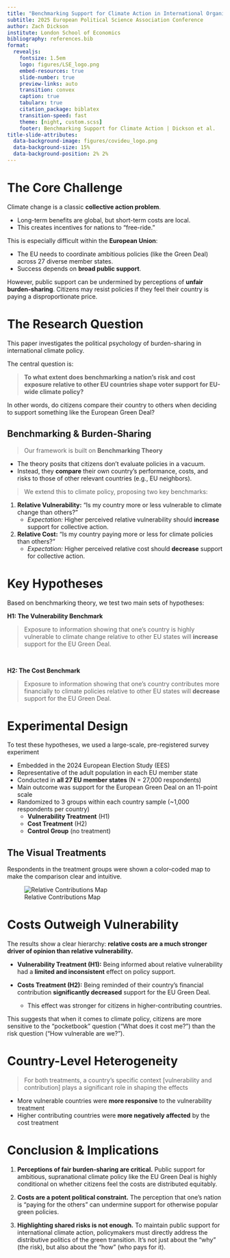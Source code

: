```yaml
---
title: "Benchmarking Support for Climate Action in International Organizations"
subtitle: 2025 European Political Science Association Conference
author: Zach Dickson 
institute: London School of Economics
bibliography: references.bib
format:
  revealjs: 
    fontsize: 1.5em
    logo: figures/LSE_logo.png
    embed-resources: true
    slide-number: true
    preview-links: auto
    transition: convex
    caption: true
    tabularx: true
    citation_package: biblatex
    transition-speed: fast
    theme: [night, custom.scss]
    footer: Benchmarking Support for Climate Action | Dickson et al.
title-slide-attributes: 
  data-background-image: figures/covideu_logo.png
  data-background-size: 15%
  data-background-position: 2% 2%
---
```



# The Core Challenge

Climate change is a classic **collective action problem**.

-   Long-term benefits are global, but short-term costs are local.
-   This creates incentives for nations to "free-ride."

This is especially difficult within the **European Union**:

-   The EU needs to coordinate ambitious policies (like the Green Deal) across 27 diverse member states.
-   Success depends on **broad public support**.

However, public support can be undermined by perceptions of **unfair burden-sharing**. Citizens may resist policies if they feel their country is paying a disproportionate price.



# The Research Question

This paper investigates the political psychology of burden-sharing in international climate policy.

The central question is:

> **To what extent does benchmarking a nation's risk and cost exposure relative to other EU countries shape voter support for EU-wide climate policy?**

In other words, do citizens compare their country to others when deciding to support something like the European Green Deal?



## Benchmarking & Burden-Sharing

> Our framework is built on **Benchmarking Theory**

::: {.incremental}

-   The theory posits that citizens don't evaluate policies in a vacuum.
-   Instead, they **compare** their own country's performance, costs, and risks to those of other relevant countries (e.g., EU neighbors).

> We extend this to climate policy, proposing two key benchmarks:

1.  **Relative Vulnerability:** "Is my country more or less vulnerable to climate change than others?"
    -   *Expectation:* Higher perceived relative vulnerability should **increase** support for collective action.
2.  **Relative Cost:** "Is my country paying more or less for climate policies than others?"
    -   *Expectation:* Higher perceived relative cost should **decrease** support for collective action.

:::


# Key Hypotheses

Based on benchmarking theory, we test two main sets of hypotheses:

**H1: The Vulnerability Benchmark**

> Exposure to information showing that one's country is highly vulnerable to climate change relative to other EU states will **increase** support for the EU Green Deal.

<br>

**H2: The Cost Benchmark**

> Exposure to information showing that one's country contributes more financially to climate policies relative to other EU states will **decrease** support for the EU Green Deal.



# Experimental Design

To test these hypotheses, we used a large-scale, pre-registered survey experiment

::: {.incremental}

- Embedded in the 2024 European Election Study (EES) 
- Representative of the adult population in each EU member state
- Conducted in **all 27 EU member states** (N = 27,000 respondents)
- Main outcome was support for the European Green Deal on an 11-point scale
- Randomized to 3 groups within each country sample (~1,000 respondents per country)
  + **Vulnerability Treatment** (H1) 
  + **Cost Treatment** (H2)
  + **Control Group** (no treatment)

::: 



## The Visual Treatments

Respondents in the treatment groups were shown a color-coded map to make the comparison clear and intuitive.


![Relative Contributions Map](figures/EU_contributions_map.png)








# Costs Outweigh Vulnerability

The results show a clear hierarchy: **relative costs are a much stronger driver of opinion than relative vulnerability.**

- **Vulnerability Treatment (H1):** Being informed about relative vulnerability had a **limited and inconsistent** effect on policy support.


- **Costs Treatment (H2):** Being reminded of their country's financial contribution **significantly decreased** support for the EU Green Deal.
    - This effect was stronger for citizens in higher-contributing countries.


This suggests that when it comes to climate policy, citizens are more sensitive to the "pocketbook" question ("What does it cost me?") than the risk question ("How vulnerable are we?").





# Country-Level Heterogeneity

> For both treatments, a country's specific context [vulnerability and contribution] plays a significant role in shaping the effects


- More vulnerable countries were **more responsive** to the vulnerability treatment
- Higher contributing countries were **more negatively affected** by the cost treatment




# Conclusion & Implications

1.  **Perceptions of fair burden-sharing are critical.** Public support for ambitious, supranational climate policy like the EU Green Deal is highly conditional on whether citizens feel the costs are distributed equitably.

2.  **Costs are a potent political constraint.** The perception that one's nation is "paying for the others" can undermine support for otherwise popular green policies.

3.  **Highlighting shared risks is not enough.** To maintain public support for international climate action, policymakers must directly address the distributive politics of the green transition. It's not just about the "why" (the risk), but also about the "how" (who pays for it).
